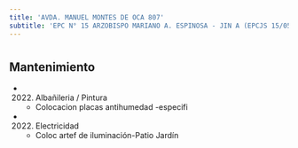 ```yaml
---
title: 'AVDA. MANUEL MONTES DE OCA 807'
subtitle: 'EPC N° 15 ARZOBISPO MARIANO A. ESPINOSA - JIN A (EPCJS 15/05°)'
---
```


#


## Mantenimiento

*  (2022) Albañileria / Pintura 
    + Colocacion  placas antihumedad -especifi

*  (2022) Electricidad 
    + Coloc artef de iluminación-Patio Jardín



